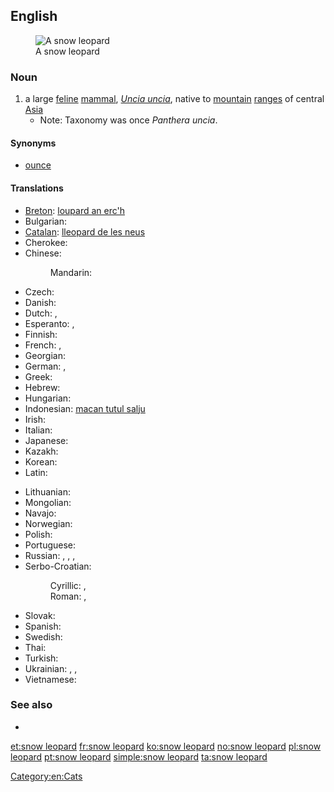 ==English==
[[Image:Lightmatter snowleopard.jpg|thumb|A snow leopard]]

===Noun===
{{en-noun|sg=[[snow]] [[leopard]]}}

# a large [[feline]] [[mammal]], ''[[Uncia uncia]]'', native to [[mountain]] [[range]]s of central [[Asia]]
#* Note: Taxonomy was once ''Panthera uncia''.

====Synonyms====
* [[ounce]]

====Translations====
{{trans-top|a large feline mammal, Uncia uncia}}
* [[Breton]]: [[loupard an erc'h]]
* Bulgarian: {{t|bg|барс|m|tr=bars|sc=Cyrl}}
* [[Catalan]]: [[lleopard de les neus]] {{m}}
* Cherokee: {{t|chr|ᎤᎾᏥ ᏢᏓᏥ|tr=unatsi tlvdatsi|sc=Cher}}
* Chinese:
*: Mandarin: {{t+|cmn|雪豹|tr=xuěbào|sc=Hani}}
* Czech: {{t|cs|irbis|m}}
* Danish: {{t|da|sneleopard}}
* Dutch: {{t|nl|sneeuwpanter|m}}, {{t|nl|sneeuwluipaard|{m}}
* Esperanto: {{t|eo|uncio|xs=Esperanto}}, {{t|eo|neĝleopardo|xs=Esperanto}}
* Finnish: {{t-|fi|lumileopardi}}
* French: {{t+|fr|léopard des neiges|m}}, {{t+|fr|once|f}}
* Georgian: {{t|ka|ირბისი|tr=irbisi}}
* German: {{t|de|Schneeleopard|m}}, {{t|de|Irbis|m}}
* Greek: {{t|el|ίρβις|f|tr=írvis}}
* Hebrew: {{t|he|נמר שלג מצוי|m}}
* Hungarian: {{t|hu|hópárduc}}
* Indonesian: [[macan tutul salju]]
* Irish: {{t|ga|liopard sneachta|m}}
* Italian: {{t|it|leopardo delle nevi|m}}
* Japanese: {{t-|ja|ユキヒョウ|tr=yukihyō}}
* Kazakh: {{t|kk|барыс|tr=barıs|sc=Cyrl}}
* Korean: {{t|ko|설표|tr=seolpyo|sc=Kore}}
* Latin: {{t-|la|uncia|f}}
{{trans-mid}}
* Lithuanian: {{t|lt|irbis|m}}
* Mongolian: {{t|mn|ирвэс|tr=irves|sc=Cyrl}}
* Navajo: {{tø|nv|náshdóíłgaii łikizhígíí}}
* Norwegian: {{t+|no|snøleopard}}
* Polish: {{t|pl|pantera śnieżna|f}}
* Portuguese: {{t+|pt|leopardo-das-neves|m}}
* Russian: {{t+|ru|ирбис|m|tr=írbis}}, {{t|ru|снежный барс|m|tr=snéžnyj bars|sc=Cyrl}}, {{t|ru|снежный леопард|m|tr=snéžnyj leopárd|sc=Cyrl}}, {{t|ru|барс|m|tr=bars|sc=Cyrl}}
* Serbo-Croatian:
*: Cyrillic: {{t|sh|снежни леопард|m}}, {{t|sh|сњежни леопард|m}}
*: Roman: {{t|sh|snežni leopard|m}}, {{t|sh|snježni leopard|m}}
* Slovak: {{t|sk|leopard snežný|m}}
* Spanish: {{t|es|leopardo de las nieves|m}}
* Swedish: {{t|sv|snöleopard|c}}
* Thai: {{t|th|เสือดาวหิมะ|tr=sĕua daao hìmá|sc=Thai}}
* Turkish: {{t|tr|kar leoparı}}
* Ukrainian: {{t+|uk|барс|m|tr=bars|sc=Cyrl}}, {{t|uk|сніжний барс|m|tr=snížnyj bars|sc=Cyrl}}, {{t|uk|сніжний леопард|m|tr=snížnyj leopárd|sc=Cyrl}}
* Vietnamese: {{t|vi|báo tuyết}}
{{trans-bottom}}

===See also===
* {{pedialite}}

[[Category:en:Cats]]

[[et:snow leopard]]
[[fr:snow leopard]]
[[ko:snow leopard]]
[[no:snow leopard]]
[[pl:snow leopard]]
[[pt:snow leopard]]
[[simple:snow leopard]]
[[ta:snow leopard]]